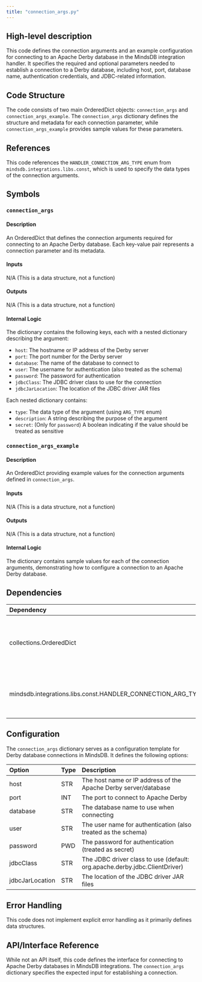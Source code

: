 ```yaml
---
title: "connection_args.py"
---
```


## High-level description
This code defines the connection arguments and an example configuration for connecting to an Apache Derby database in the MindsDB integration handler. It specifies the required and optional parameters needed to establish a connection to a Derby database, including host, port, database name, authentication credentials, and JDBC-related information.

## Code Structure
The code consists of two main OrderedDict objects: `connection_args` and `connection_args_example`. The `connection_args` dictionary defines the structure and metadata for each connection parameter, while `connection_args_example` provides sample values for these parameters.

## References
This code references the `HANDLER_CONNECTION_ARG_TYPE` enum from `mindsdb.integrations.libs.const`, which is used to specify the data types of the connection arguments.

## Symbols

### `connection_args`
#### Description
An OrderedDict that defines the connection arguments required for connecting to an Apache Derby database. Each key-value pair represents a connection parameter and its metadata.

#### Inputs
N/A (This is a data structure, not a function)

#### Outputs
N/A (This is a data structure, not a function)

#### Internal Logic
The dictionary contains the following keys, each with a nested dictionary describing the argument:
- `host`: The hostname or IP address of the Derby server
- `port`: The port number for the Derby server
- `database`: The name of the database to connect to
- `user`: The username for authentication (also treated as the schema)
- `password`: The password for authentication
- `jdbcClass`: The JDBC driver class to use for the connection
- `jdbcJarLocation`: The location of the JDBC driver JAR files

Each nested dictionary contains:
- `type`: The data type of the argument (using `ARG_TYPE` enum)
- `description`: A string describing the purpose of the argument
- `secret`: (Only for `password`) A boolean indicating if the value should be treated as sensitive

### `connection_args_example`
#### Description
An OrderedDict providing example values for the connection arguments defined in `connection_args`.

#### Inputs
N/A (This is a data structure, not a function)

#### Outputs
N/A (This is a data structure, not a function)

#### Internal Logic
The dictionary contains sample values for each of the connection arguments, demonstrating how to configure a connection to an Apache Derby database.

## Dependencies
| Dependency | Purpose |
|:-----------|:--------|
| collections.OrderedDict | Used to create ordered dictionaries for structured data |
| mindsdb.integrations.libs.const.HANDLER_CONNECTION_ARG_TYPE | Enum used to specify data types for connection arguments |

## Configuration
The `connection_args` dictionary serves as a configuration template for Derby database connections in MindsDB. It defines the following options:

| Option | Type | Description |
|:-------|:-----|:------------|
| host | STR | The host name or IP address of the Apache Derby server/database |
| port | INT | The port to connect to Apache Derby |
| database | STR | The database name to use when connecting |
| user | STR | The user name for authentication (also treated as the schema) |
| password | PWD | The password for authentication (treated as secret) |
| jdbcClass | STR | The JDBC driver class to use (default: org.apache.derby.jdbc.ClientDriver) |
| jdbcJarLocation | STR | The location of the JDBC driver JAR files |

## Error Handling
This code does not implement explicit error handling as it primarily defines data structures.

## API/Interface Reference
While not an API itself, this code defines the interface for connecting to Apache Derby databases in MindsDB integrations. The `connection_args` dictionary specifies the expected input for establishing a connection.